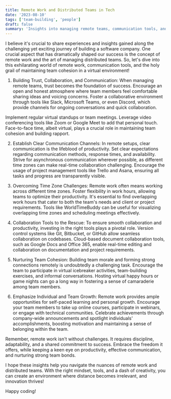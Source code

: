 ```yaml
---
title: Remote Work and Distributed Teams in Tech
date: '2023-08-10'
tags: ['team-building', 'people']
draft: false
summary: 'Insights into managing remote teams, communication tools, and maintaining team cohesion in a virtual environment'
---
```



I believe it's crucial to share experiences and insights gained along the challenging yet exciting journey of building a software company. One crucial aspect that has dramatically shaped our success is the concept of remote work and the art of managing distributed teams. So, let's dive into this exhilarating world of remote work, communication tools, and the holy grail of maintaining team cohesion in a virtual environment!

1. Building Trust, Collaboration, and Communication:
When managing remote teams, trust becomes the foundation of success. Encourage an open and honest atmosphere where team members feel comfortable sharing ideas and voicing concerns. Foster a collaborative environment through tools like Slack, Microsoft Teams, or even Discord, which provide channels for ongoing conversations and quick collaboration. 

Implement regular virtual standups or team meetings. Leverage video conferencing tools like Zoom or Google Meet to add that personal touch. Face-to-face time, albeit virtual, plays a crucial role in maintaining team cohesion and building rapport.

2. Establish Clear Communication Channels:
In remote setups, clear communication is the lifeblood of productivity. Set clear expectations regarding communication methods, response times, and availability. Strive for asynchronous communication wherever possible, as different time zones can make real-time collaboration challenging. Encourage the usage of project management tools like Trello and Asana, ensuring all tasks and progress are transparently visible.

3. Overcoming Time Zone Challenges:
Remote work often means working across different time zones. Foster flexibility in work hours, allowing teams to optimize their productivity. It's essential to find overlapping work hours that cater to both the team's needs and client or project requirements. Tools like WorldTimeBuddy can be useful for visualizing overlapping time zones and scheduling meetings effectively.

4. Collaboration Tools to the Rescue:
To ensure smooth collaboration and productivity, investing in the right tools plays a pivotal role. Version control systems like Git, Bitbucket, or GitHub allow seamless collaboration on codebases. Cloud-based document collaboration tools, such as Google Docs and Office 365, enable real-time editing and collaboration on documentation and project requirements.

5. Nurturing Team Cohesion:
Building team morale and forming strong connections remotely is undoubtedly a challenging task. Encourage the team to participate in virtual icebreaker activities, team-building exercises, and informal conversations. Hosting virtual happy hours or game nights can go a long way in fostering a sense of camaraderie among team members.

6. Emphasize Individual and Team Growth:
Remote work provides ample opportunities for self-paced learning and personal growth. Encourage your team members to take up online courses, participate in webinars, or engage with technical communities. Celebrate achievements through company-wide announcements and spotlight individuals' accomplishments, boosting motivation and maintaining a sense of belonging within the team.

Remember, remote work isn't without challenges. It requires discipline, adaptability, and a shared commitment to success. Embrace the freedom it offers, while keeping a keen eye on productivity, effective communication, and nurturing strong team bonds.

I hope these insights help you navigate the nuances of remote work and distributed teams. With the right mindset, tools, and a dash of creativity, you can create an environment where distance becomes irrelevant, and innovation thrives!

Happy coding!
